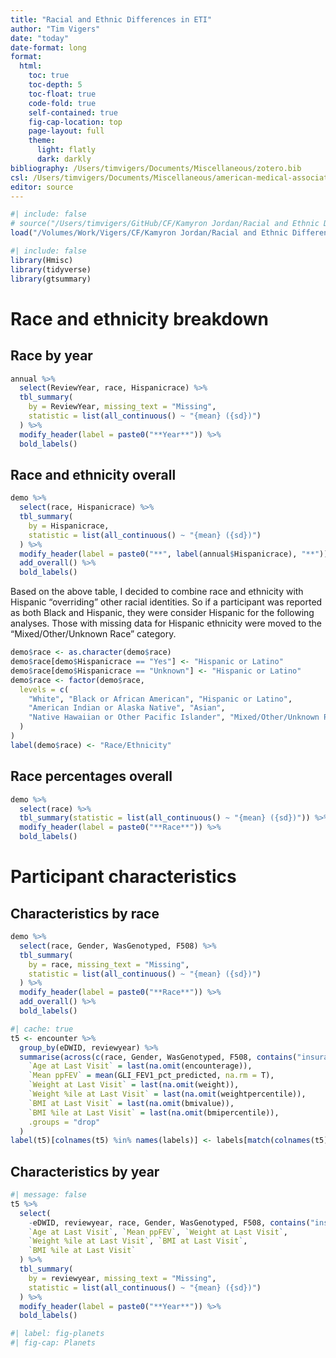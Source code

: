 ```yaml
---
title: "Racial and Ethnic Differences in ETI"
author: "Tim Vigers"
date: "today"
date-format: long
format:
  html:
    toc: true
    toc-depth: 5
    toc-float: true
    code-fold: true
    self-contained: true
    fig-cap-location: top
    page-layout: full
    theme:
      light: flatly
      dark: darkly
bibliography: /Users/timvigers/Documents/Miscellaneous/zotero.bib
csl: /Users/timvigers/Documents/Miscellaneous/american-medical-association.csl
editor: source
---
```


```r
#| include: false
# source("/Users/timvigers/GitHub/CF/Kamyron Jordan/Racial and Ethnic Differences in ETI/create_race_eti_analysis_dataset.R")
load("/Volumes/Work/Vigers/CF/Kamyron Jordan/Racial and Ethnic Differences in ETI/Data_Cleaned/analysis_dataset.RData")
```

```r
#| include: false
library(Hmisc)
library(tidyverse)
library(gtsummary)
```

# Race and ethnicity breakdown

## Race by year

```r
annual %>%
  select(ReviewYear, race, Hispanicrace) %>%
  tbl_summary(
    by = ReviewYear, missing_text = "Missing",
    statistic = list(all_continuous() ~ "{mean} ({sd})")
  ) %>%
  modify_header(label = paste0("**Year**")) %>%
  bold_labels()
```

## Race and ethnicity overall

```r
demo %>%
  select(race, Hispanicrace) %>%
  tbl_summary(
    by = Hispanicrace,
    statistic = list(all_continuous() ~ "{mean} ({sd})")
  ) %>%
  modify_header(label = paste0("**", label(annual$Hispanicrace), "**")) %>%
  add_overall() %>%
  bold_labels()
```

Based on the above table, I decided to combine race and ethnicity with Hispanic "overriding" other racial identities. So if a participant was reported as both Black and Hispanic, they were consider Hispanic for the following analyses. Those with missing data for Hispanic ethnicity were moved to the "Mixed/Other/Unknown Race" category.

```r
demo$race <- as.character(demo$race)
demo$race[demo$Hispanicrace == "Yes"] <- "Hispanic or Latino"
demo$race[demo$Hispanicrace == "Unknown"] <- "Hispanic or Latino"
demo$race <- factor(demo$race,
  levels = c(
    "White", "Black or African American", "Hispanic or Latino",
    "American Indian or Alaska Native", "Asian",
    "Native Hawaiian or Other Pacific Islander", "Mixed/Other/Unknown Race"
  )
)
label(demo$race) <- "Race/Ethnicity"
```

## Race percentages overall

```r
demo %>%
  select(race) %>%
  tbl_summary(statistic = list(all_continuous() ~ "{mean} ({sd})")) %>%
  modify_header(label = paste0("**Race**")) %>%
  bold_labels()
```

# Participant characteristics

## Characteristics by race

```r
demo %>%
  select(race, Gender, WasGenotyped, F508) %>%
  tbl_summary(
    by = race, missing_text = "Missing",
    statistic = list(all_continuous() ~ "{mean} ({sd})")
  ) %>%
  modify_header(label = paste0("**Race**")) %>%
  add_overall() %>%
  bold_labels()
```

```r
#| cache: true
t5 <- encounter %>%
  group_by(eDWID, reviewyear) %>%
  summarise(across(c(race, Gender, WasGenotyped, F508, contains("insurance")), first),
    `Age at Last Visit` = last(na.omit(encounterage)),
    `Mean ppFEV` = mean(GLI_FEV1_pct_predicted, na.rm = T),
    `Weight at Last Visit` = last(na.omit(weight)),
    `Weight %ile at Last Visit` = last(na.omit(weightpercentile)),
    `BMI at Last Visit` = last(na.omit(bmivalue)),
    `BMI %ile at Last Visit` = last(na.omit(bmipercentile)),
    .groups = "drop"
  )
label(t5)[colnames(t5) %in% names(labels)] <- labels[match(colnames(t5), names(labels), nomatch = 0)]
```

## Characteristics by year

```r
#| message: false
t5 %>%
  select(
    -eDWID, reviewyear, race, Gender, WasGenotyped, F508, contains("insurance"),
    `Age at Last Visit`, `Mean ppFEV`, `Weight at Last Visit`,
    `Weight %ile at Last Visit`, `BMI at Last Visit`,
    `BMI %ile at Last Visit`
  ) %>%
  tbl_summary(
    by = reviewyear, missing_text = "Missing",
    statistic = list(all_continuous() ~ "{mean} ({sd})")
  ) %>%
  modify_header(label = paste0("**Year**")) %>%
  bold_labels()
```

```r
#| label: fig-planets
#| fig-cap: Planets
```
